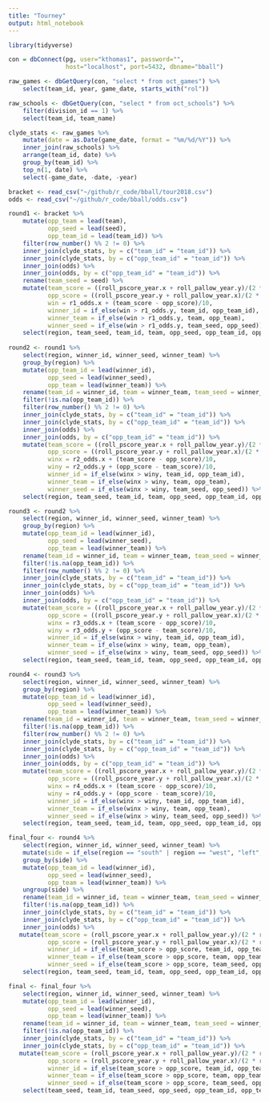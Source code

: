```yaml
---
title: "Tourney"
output: html_notebook
---
```


```r
library(tidyverse)
```

```r
con = dbConnect(pg, user="kthomas1", password="",
                host="localhost", port=5432, dbname="bball")

raw_games <- dbGetQuery(con, "select * from oct_games") %>% 
    select(team_id, year, game_date, starts_with("rol"))

raw_schools <- dbGetQuery(con, "select * from oct_schools") %>% 
    filter(division_id == 1) %>% 
    select(team_id, team_name)
```


```r
clyde_stats <- raw_games %>% 
    mutate(date = as.Date(game_date, format = "%m/%d/%Y")) %>% 
    inner_join(raw_schools) %>% 
    arrange(team_id, date) %>% 
    group_by(team_id) %>% 
    top_n(1, date) %>% 
    select(-game_date, -date, -year)
```


```r
bracket <- read_csv("~/github/r_code/bball/tour2018.csv")
odds <- read_csv("~/github/r_code/bball/odds.csv")

round1 <- bracket %>% 
    mutate(opp_team = lead(team),
           opp_seed = lead(seed),
           opp_team_id = lead(team_id)) %>% 
    filter(row_number() %% 2 != 0) %>% 
    inner_join(clyde_stats, by = c("team_id" = "team_id")) %>% 
    inner_join(clyde_stats, by = c("opp_team_id" = "team_id")) %>% 
    inner_join(odds) %>% 
    inner_join(odds, by = c("opp_team_id" = "team_id")) %>% 
    rename(team_seed = seed) %>% 
    mutate(team_score = ((roll_pscore_year.x + roll_pallow_year.y)/(2 * roll_games_year.x)),
           opp_score = ((roll_pscore_year.y + roll_pallow_year.x)/(2 * roll_games_year.y)),
           win = r1_odds.x + (team_score - opp_score)/10,
           winner_id = if_else(win > r1_odds.y, team_id, opp_team_id),
           winner_team = if_else(win > r1_odds.y, team, opp_team),
           winner_seed = if_else(win > r1_odds.y, team_seed, opp_seed)) %>% 
    select(region, team_seed, team_id, team, opp_seed, opp_team_id, opp_team, team_score, opp_score, winner_seed, winner_id, winner_team)
    
round2 <- round1 %>% 
    select(region, winner_id, winner_seed, winner_team) %>% 
    group_by(region) %>% 
    mutate(opp_team_id = lead(winner_id),
           opp_seed = lead(winner_seed),
           opp_team = lead(winner_team)) %>% 
    rename(team_id = winner_id, team = winner_team, team_seed = winner_seed) %>% 
    filter(!is.na(opp_team_id)) %>% 
    filter(row_number() %% 2 != 0) %>% 
    inner_join(clyde_stats, by = c("team_id" = "team_id")) %>% 
    inner_join(clyde_stats, by = c("opp_team_id" = "team_id")) %>% 
    inner_join(odds) %>% 
    inner_join(odds, by = c("opp_team_id" = "team_id")) %>% 
    mutate(team_score = ((roll_pscore_year.x + roll_pallow_year.y)/(2 * roll_games_year.x)),
           opp_score = ((roll_pscore_year.y + roll_pallow_year.x)/(2 * roll_games_year.y)),
           winx = r2_odds.x + (team_score - opp_score)/10,
           winy = r2_odds.y + (opp_score - team_score)/10,
           winner_id = if_else(winx > winy, team_id, opp_team_id),
           winner_team = if_else(winx > winy, team, opp_team),
           winner_seed = if_else(winx > winy, team_seed, opp_seed)) %>% 
    select(region, team_seed, team_id, team, opp_seed, opp_team_id, opp_team, team_score, opp_score, winner_seed, winner_id, winner_team)

round3 <- round2 %>% 
    select(region, winner_id, winner_seed, winner_team) %>% 
    group_by(region) %>% 
    mutate(opp_team_id = lead(winner_id),
           opp_seed = lead(winner_seed),
           opp_team = lead(winner_team)) %>% 
    rename(team_id = winner_id, team = winner_team, team_seed = winner_seed) %>% 
    filter(!is.na(opp_team_id)) %>% 
    filter(row_number() %% 2 != 0) %>% 
    inner_join(clyde_stats, by = c("team_id" = "team_id")) %>% 
    inner_join(clyde_stats, by = c("opp_team_id" = "team_id")) %>% 
    inner_join(odds) %>% 
    inner_join(odds, by = c("opp_team_id" = "team_id")) %>% 
    mutate(team_score = ((roll_pscore_year.x + roll_pallow_year.y)/(2 * roll_games_year.x)),
           opp_score = ((roll_pscore_year.y + roll_pallow_year.x)/(2 * roll_games_year.y)),
           winx = r3_odds.x + (team_score - opp_score)/10,
           winy = r3_odds.y + (opp_score - team_score)/10,
           winner_id = if_else(winx > winy, team_id, opp_team_id),
           winner_team = if_else(winx > winy, team, opp_team),
           winner_seed = if_else(winx > winy, team_seed, opp_seed)) %>%  
    select(region, team_seed, team_id, team, opp_seed, opp_team_id, opp_team, team_score, opp_score, winner_seed, winner_id, winner_team)

round4 <- round3 %>% 
    select(region, winner_id, winner_seed, winner_team) %>% 
    group_by(region) %>% 
    mutate(opp_team_id = lead(winner_id),
           opp_seed = lead(winner_seed),
           opp_team = lead(winner_team)) %>% 
    rename(team_id = winner_id, team = winner_team, team_seed = winner_seed) %>% 
    filter(!is.na(opp_team_id)) %>% 
    filter(row_number() %% 2 != 0) %>% 
    inner_join(clyde_stats, by = c("team_id" = "team_id")) %>% 
    inner_join(clyde_stats, by = c("opp_team_id" = "team_id")) %>% 
    inner_join(odds) %>% 
    inner_join(odds, by = c("opp_team_id" = "team_id")) %>% 
    mutate(team_score = ((roll_pscore_year.x + roll_pallow_year.y)/(2 * roll_games_year.x)),
           opp_score = ((roll_pscore_year.y + roll_pallow_year.x)/(2 * roll_games_year.y)),
           winx = r4_odds.x + (team_score - opp_score)/10,
           winy = r4_odds.y + (opp_score - team_score)/10,
           winner_id = if_else(winx > winy, team_id, opp_team_id),
           winner_team = if_else(winx > winy, team, opp_team),
           winner_seed = if_else(winx > winy, team_seed, opp_seed)) %>% 
    select(region, team_seed, team_id, team, opp_seed, opp_team_id, opp_team, team_score, opp_score, winner_seed, winner_id, winner_team)

final_four <- round4 %>% 
    select(region, winner_id, winner_seed, winner_team) %>% 
    mutate(side = if_else(region == "south" | region == "west", "left", "right")) %>% 
    group_by(side) %>% 
    mutate(opp_team_id = lead(winner_id),
           opp_seed = lead(winner_seed),
           opp_team = lead(winner_team)) %>% 
    ungroup(side) %>% 
    rename(team_id = winner_id, team = winner_team, team_seed = winner_seed) %>% 
    filter(!is.na(opp_team_id)) %>% 
    inner_join(clyde_stats, by = c("team_id" = "team_id")) %>% 
    inner_join(clyde_stats, by = c("opp_team_id" = "team_id")) %>% 
    inner_join(odds) %>% 
   mutate(team_score = (roll_pscore_year.x + roll_pallow_year.y)/(2 * roll_games_year.x),
           opp_score = (roll_pscore_year.y + roll_pallow_year.x)/(2 * roll_games_year.y),
           winner_id = if_else(team_score > opp_score, team_id, opp_team_id),
           winner_team = if_else(team_score > opp_score, team, opp_team),
           winner_seed = if_else(team_score > opp_score, team_seed, opp_seed)) %>% 
    select(region, team_seed, team_id, team, opp_seed, opp_team_id, opp_team, team_score, opp_score, winner_seed, winner_id, winner_team)

final <- final_four %>% 
    select(region, winner_id, winner_seed, winner_team) %>% 
    mutate(opp_team_id = lead(winner_id),
           opp_seed = lead(winner_seed),
           opp_team = lead(winner_team)) %>% 
    rename(team_id = winner_id, team = winner_team, team_seed = winner_seed) %>% 
    filter(!is.na(opp_team_id)) %>% 
    inner_join(clyde_stats, by = c("team_id" = "team_id")) %>% 
    inner_join(clyde_stats, by = c("opp_team_id" = "team_id")) %>% 
   mutate(team_score = (roll_pscore_year.x + roll_pallow_year.y)/(2 * roll_games_year.x),
           opp_score = (roll_pscore_year.y + roll_pallow_year.x)/(2 * roll_games_year.y),
           winner_id = if_else(team_score > opp_score, team_id, opp_team_id),
           winner_team = if_else(team_score > opp_score, team, opp_team),
           winner_seed = if_else(team_score > opp_score, team_seed, opp_seed)) %>% 
    select(team_seed, team_id, team_seed, opp_seed, opp_team_id, opp_team, team_score, opp_score, winner_seed, winner_id, winner_team)
    

```

